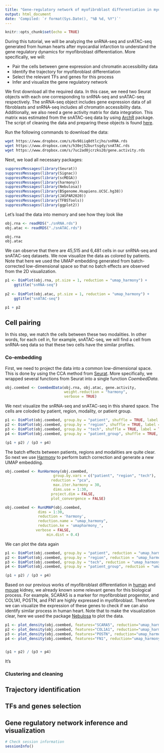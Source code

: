 ```yaml
---
title: "Gene-regulatory network of myofibroblast differentiation in myocardial infarction"
output: html_document
date: 'Compiled: `r format(Sys.Date(), "%B %d, %Y")`'
---
```


```r
knitr::opts_chunk$set(echo = TRUE)
```

During this tutorial, we will be analyzing the snRNA-seq and snATAC-seq generated from human hearts after myocardial infarction to understand the gene regulatory dynamics for myofibroblast differentiation. More specifically, we will:  

* Pair the cells between gene expression and chromatin accessibility data
* Identify the trajectory for myofibroblast differentiation
* Select the relevant TFs and genes for this process
* Infer and visualize the gene regulatory network

We first download all the required data. In this case, we need two Seurat objects with each one corresponding to snRNA-seq and snATAC-seq respectively. The snRNA-seq object includes gene expression data of all fibroblasts and snRNA-seq includes all chromatin accessibility data. Additionally, we also need a gene activity matrix for data integration. This matrix was estimated from the snATAC-seq data by using [ArchR](https://www.archrproject.com/) package. The script of cleaning the data and preparing these objects is found [here](https://www.dropbox.com/s/9i1lni0iia71ape/01_prepare_data.html?dl=0).

Run the following commands to download the data:
```bash
wget https://www.dropbox.com/s/6v98iiq8dtlcjho/snRNA.rds
wget https://www.dropbox.com/s/h30ej52burtsgdy/snATAC.rds
wget https://www.dropbox.com/s/7uc2ad0jcrzks20/gene.activity.rds
```

Next, we load all necessary packages:
```r
suppressMessages(library(Seurat))
suppressMessages(library(Signac))
suppressMessages(library(scMEGA))
suppressMessages(library(harmony))
suppressMessages(library(Nebulosa))
suppressMessages(library(BSgenome.Hsapiens.UCSC.hg38))
suppressMessages(library(JASPAR2020))
suppressMessages(library(TFBSTools))
suppressMessages(library(ggplot2))
```

Let's load the data into memory and see how they look like
```r
obj.rna <- readRDS("./snRNA.rds")
obj.atac <- readRDS("./snATAC.rds")

obj.rna
obj.atac
```

We can observe that there are 45,515 and 6,481 cells in our snRNA-seq and snATAC-seq datasets. We now visualize the data as colored by patients. Note that here we used the UMAP embedding generated from batch-corrected low-dimensional space so that no batch effects are observed from the 2D visualization.
```r
p1 <- DimPlot(obj.rna, pt.size = 1, reduction = "umap_harmony") +
    ggtitle("snRNA-seq")
    
p2 <- DimPlot(obj.atac, pt.size = 1, reduction = "umap_harmony") +
    ggtitle("snATAC-seq")

p1 + p2
```

## Cell pairing
In this step, we match the cells between these two modalities. In other words, for each cell in, for example, snATAC-seq, we will find a cell from snRNA-seq data so that these two cells have the similar profiles.

### Co-embedding
First, we need to project the data into a common low-dimensional space. This is done by using the CCA method from [Seurat](https://satijalab.org/seurat/). More specifically, we wrapped several functions from Seurat into a single function _CoembedData_.

```r
obj.coembed <- CoembedData(obj.rna, obj.atac, gene.activity, 
                           weight.reduction = "harmony", 
                           verbose = TRUE)
```

We next visualize the snRNA-seq and snATAC-seq in this shared space. The cells are coloded by
patient, region, modality, or patient group.
```r

p1 <- DimPlot(obj.coembed, group.by = "patient", shuffle = TRUE, label = TRUE)
p2 <- DimPlot(obj.coembed, group.by = "region", shuffle = TRUE, label = TRUE)
p3 <- DimPlot(obj.coembed, group.by = "tech", shuffle = TRUE, label = TRUE)
p4 <- DimPlot(obj.coembed, group.by = "patient_group", shuffle = TRUE, label = TRUE)

(p1 + p2) / (p3 + p4)
```

The batch effects between patients, regions and modalities are quite clear. 
So next we use [Harmony](https://www.nature.com/articles/s41592-019-0619-0) to 
perform batch correction and generate a new UMAP embedding.
```r
obj.coembed <- RunHarmony(obj.coembed, 
                      group.by.vars = c("patient", "region", "tech"),
                     reduction = "pca", 
                      max.iter.harmony = 30, 
                      dims.use = 1:30,
                     project.dim = FALSE,
                     plot_convergence = FALSE)

obj.coembed <- RunUMAP(obj.coembed, 
               dims = 1:30, 
               reduction = 'harmony',
               reduction.name = "umap_harmony",
               reduction.ke = 'umapharmony_',
              verbose = FALSE,
                   min.dist = 0.4)
```

We can plot the data again
```r

p1 <- DimPlot(obj.coembed, group.by = "patient", reduction = "umap_harmony")
p2 <- DimPlot(obj.coembed, group.by = "region", reduction = "umap_harmony")
p3 <- DimPlot(obj.coembed, group.by = "tech", reduction = "umap_harmony")
p4 <- DimPlot(obj.coembed, group.by = "patient_group", reduction = "umap_harmony")

(p1 + p2) / (p3 + p4)
```

Based on our previous works of myofibroblast differentiation in [human](https://www.nature.com/articles/s41586-020-2941-1) and [mouse](https://www.nature.com/articles/s41467-021-26530-2) kidney, we already known some relevant genes for this biological process. For example, SCARA5 is a marker for myofibroblast progenitor, and COL1A1, POSTN, and FN1 are highly expressed in myofibroblast. Therefore we can visualize the expression of these genes to check if we can also identify similar process in human heart. Note that to make the visualization clear, here we used the package [Nebulosa](https://github.com/powellgenomicslab/Nebulosa) to plot the data.

```r

p1 <- plot_density(obj.coembed, features="SCARA5", reduction="umap_harmony", pal = "magma")
p2 <- plot_density(obj.coembed, features="COL1A1", reduction="umap_harmony", pal = "magma")
p3 <- plot_density(obj.coembed, features="POSTN", reduction="umap_harmony", pal = "magma")
p4 <- plot_density(obj.coembed, features="FN1", reduction="umap_harmony", pal = "magma")


(p1 + p2) / (p3 + p4)
```

It's 

### Clustering and cleaning

## Trajectory identification
## TFs and genes selection
## Gene regulatory network inference and visualization


```r
# Check session information
sessionInfo()
```

